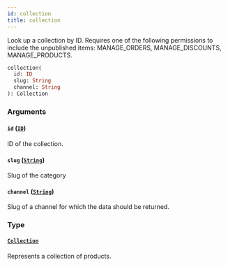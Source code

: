 ```yaml
---
id: collection
title: collection
---
```



Look up a collection by ID. Requires one of the following permissions to include the unpublished items: MANAGE_ORDERS, MANAGE_DISCOUNTS, MANAGE_PRODUCTS.

```graphql
collection(
  id: ID
  slug: String
  channel: String
): Collection
```


### Arguments

#### `id` ([`ID`](../../../developer/api-reference/scalars/id))

ID of the collection.


#### `slug` ([`String`](../../../developer/api-reference/scalars/string))

Slug of the category


#### `channel` ([`String`](../../../developer/api-reference/scalars/string))

Slug of a channel for which the data should be returned.


### Type

#### [`Collection`](../../../developer/api-reference/objects/collection) 

Represents a collection of products.




